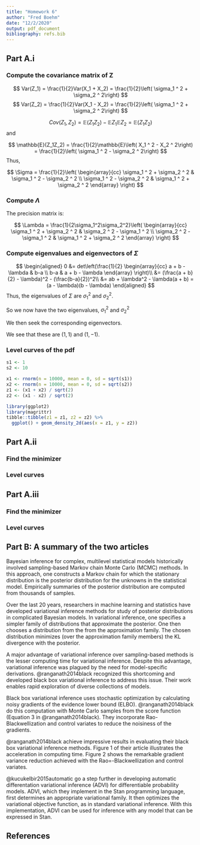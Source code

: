 ```yaml
---
title: "Homework 6"
author: "Fred Boehm"
date: "12/2/2020"
output: pdf_document
bibliography: refs.bib
---
```


## Part A.i

### Compute the covariance matrix of Z

$$
Var(Z_1) = \frac{1}{2}Var(X_1 + X_2) = \frac{1}{2}\left( \sigma_1 ^ 2 + \sigma_2 ^ 2\right)
$$
$$
Var(Z_2) = \frac{1}{2}Var(X_1 - X_2) = \frac{1}{2}\left( \sigma_1 ^ 2 + \sigma_2 ^ 2\right)
$$

$$
Cov(Z_1, Z_2) = \mathbb{E}(Z_1Z_2) - \mathbb{E}Z_1 \mathbb{E}Z_2 = \mathbb{E}(Z_1Z_2)
$$
and 

$$
\mathbb{E}(Z_1Z_2) = \frac{1}{2}\mathbb{E}\left( X_1 ^ 2 - X_2 ^ 2\right) = \frac{1}{2}\left( \sigma_1 ^ 2 - \sigma_2 ^ 2\right)
$$
Thus, 

$$
\Sigma = \frac{1}{2}\left(
\begin{array}{cc}
\sigma_1 ^ 2 + \sigma_2 ^ 2 & \sigma_1 ^ 2 - \sigma_2 ^ 2 \\
\sigma_1 ^ 2 - \sigma_2 ^ 2 & \sigma_1 ^ 2 + \sigma_2 ^ 2
\end{array} 
\right)
$$


### Compute $\Lambda$

The precision matrix is:

$$
\Lambda = \frac{1}{2\sigma_1^2\sigma_2^2}\left(
\begin{array}{cc}
\sigma_1 ^ 2 + \sigma_2 ^ 2 & \sigma_2 ^ 2 - \sigma_1 ^ 2 \\
\sigma_2 ^ 2 - \sigma_1 ^ 2 & \sigma_1 ^ 2 + \sigma_2 ^ 2
\end{array} 
\right)
$$



### Compute eigenvalues and eigenvectors of $\Sigma$


$$
\begin{aligned}
0 &= det\left(\frac{1}{2}
\begin{array}{cc}
a + b - \lambda & b-a \\
b-a & a + b - \lambda
\end{array} 
\right)\\
&= (\frac{a + b}{2} - \lambda)^2 - (\frac{b-a}{2})^2\\
&= ab + \lambda^2 - \lambda(a + b) = (a - \lambda)(b - \lambda)
\end{aligned}
$$
Thus, the eigenvalues of $\Sigma$ are $\sigma_1^2$ and $\sigma_2^2$.



So we now have the two eigenvalues, $\sigma_1^2$ and $\sigma_2^2$

We then seek the corresponding eigenvectors.

We see that these are $(1,1)$ and $(1, -1)$.










### Level curves of the pdf

```r
s1 <- 1
s2 <- 10
```

```r
x1 <- rnorm(n = 10000, mean = 0, sd = sqrt(s1))
x2 <- rnorm(n = 10000, mean = 0, sd = sqrt(s2))
z1 <- (x1 + x2) / sqrt(2)
z2 <- (x1 - x2) / sqrt(2)
```

```r
library(ggplot2)
library(magrittr)
tibble::tibble(z1 = z1, z2 = z2) %>%
  ggplot() + geom_density_2d(aes(x = z1, y = z2))
```

## Part A.ii

### Find the minimizer


### Level curves



## Part A.iii

### Find the minimizer


### Level curves


## Part B: A summary of the two articles

Bayesian inference for complex, multilevel statistical models historically 
involved sampling-based Markov chain Monte Carlo (MCMC) methods. In this approach, 
one constructs a Markov chain for which the stationary distribution is the posterior 
distribution for the unknowns in the statistical model. Empirically summaries of the posterior distribution are
computed from thousands of samples. 

Over the last 20 years, researchers in machine learning and statistics have developed 
variational inference methods for study of posterior distributions in complicated 
Bayesian models. In variational inference, one specifies a simpler family of 
distributions that approximate the posterior. One then chooses a distribution from the 
from the approximation family. The chosen distribution minimizes (over the 
approximation family members) the KL divergence with the posterior. 

A major advantage of variational inference over sampling-based methods is the 
lesser computing time for variational inference. Despite this advantage, variational 
inference was plagued by the need for model-specific derivations. @ranganath2014black 
recognized this shortcoming and developed black box variational inference to 
address this issue. Their work enables rapid exploration of diverse collections of models.

Black box variational inference uses stochastic optimization by calculating noisy 
gradients of the evidence lower bound (ELBO). @ranganath2014black do this computation
with Monte Carlo samples from the score function (Equation 3 in @ranganath2014black). 
They incorporate Rao-Blackwellization and control variates to reduce the noisiness
of the gradients. 

@ranganath2014black achieve impressive results in evaluating their black box variational inference methods.
Figure 1 of their article illustrates the acceleration in computing time. Figure 2
shows the remarkable gradient variance reduction achieved with the Rao=-Blackwellization and control variates.

@kucukelbir2015automatic go a step further in developing automatic differentation 
variational inference (ADVI) for differentiable probability models. ADVI, which they 
implement in the Stan programming language, first determines an appropriate variational 
family. It then optimizes the 
variational objective function, as in standard variational inference. With this 
implementation, ADVI can be used for inference with any model that can be expressed in 
Stan. 








## References




